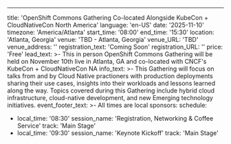 ---
title: 'OpenShift Commons Gathering Co-located Alongside KubeCon + CloudNativeCon North America'
language: 'en-US'
date: '2025-11-10'
timezone: 'America/Atlanta'
start_time: '08:00'
end_time: '15:30'
location: 'Atlanta, Georgia'
venue: 'TBD - Atlanta, Georgia'
venue_URL: 'TBD'
venue_address: ''
registration_text: 'Coming Soon'
registration_URL: ''
price: 'Free'
lead_text: >-
  This in person OpenShift Commons Gathering will be held on November 10th live in Atlanta, GA and co-located with CNCF's KubeCon + CloudNativeCon NA
info_text: >-
  This Gathering will focus on talks from and by Cloud Native practioners with production deployments sharing their use cases, insights into their workloads and lessons learned along the way. Topics covered during this Gathering include hybrid cloud infrastructure, cloud-native development, and new Emerging technology initiatives.
event_footer_text: >-
  All times are local
sponsors:
schedule:
  - local_time: '08:30'
    session_name: 'Registration, Networking & Coffee Service'
    track: 'Main Stage'
  - local_time: '09:30'
    session_name: 'Keynote Kickoff'
    track: 'Main Stage'
